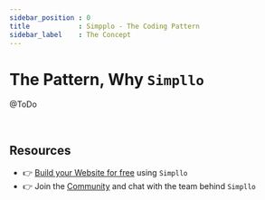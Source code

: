 ```yaml
---
sidebar_position : 0
title            : Simpplo - The Coding Pattern
sidebar_label    : The Concept
---
```


# The Pattern, Why `Simpllo`

@ToDo 

<br />

## Resources

- 👉 [Build your Website for free](https://www.simpllo.com/) using `Simpllo`
- 👉 Join the [Community](https://youtu.be/mxQWwhEF21s) and chat with the team behind `Simpllo`
